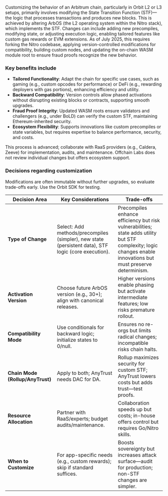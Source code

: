 Customizing the behavior of an Arbitrum chain, particularly in Orbit L2 or L3 setups, primarily involves modifying the State Transition Function (STF)—the logic that processes transactions and produces new blocks. This is achieved by altering ArbOS (the L2 operating system within the Nitro stack), which implements the STF. Changes can include adding new precompiles, modifying state, or adjusting execution logic, enabling tailored features like custom gas rewards or EVM extensions. As of July 2025, this requires forking the Nitro codebase, applying version-controlled modifications for compatibility, building custom nodes, and updating the on-chain WASM module root to ensure fraud proofs recognize the new behavior.

### Key benefits include

- **Tailored Functionality**: Adapt the chain for specific use cases, such as gaming (e.g., custom opcodes for performance) or DeFi (e.g., rewarding deployers with gas portions), enhancing efficiency and utility.
- **Backward Compatibility**: Version controls allow phased activations without disrupting existing blocks or contracts, supporting smooth upgrades.
- **Fraud Proof Integrity**: Updated WASM roots ensure validators and challengers (e.g., under BoLD) can verify the custom STF, maintaining Ethereum-inherited security.
- **Ecosystem Flexibility**: Supports innovations like custom precompiles or state variables, but requires expertise to balance performance, security, and costs.

This process is advanced; collaborate with RaaS providers (e.g., Caldera, Zeeve) for implementation, audits, and maintenance. Offchain Labs does not review individual changes but offers ecosystem support.

### Decisions regarding customization

Modifications are often immutable without further upgrades, so evaluate trade-offs early. Use the Orbit SDK for testing.

| Decision Area                    | Key Considerations                                                                                  | Trade-offs                                                                                                                                                      |
| -------------------------------- | --------------------------------------------------------------------------------------------------- | --------------------------------------------------------------------------------------------------------------------------------------------------------------- |
| **Type of Change**               | Select: Add methods/precompiles (simpler), new state (persistent data), STF logic (core execution). | Precompiles enhance efficiency but risk vulnerabilities; state adds utility but STF complexity; logic changes enable innovations but must preserve determinism. |
| **Activation Version**           | Choose future ArbOS version (e.g., 30+); align with canonical releases.                             | Higher versions enable phasing but activate intermediate features; low risks premature rollout.                                                                 |
| **Compatibility Mode**           | Use conditionals for backward logic; initialize states to 0/null.                                   | Ensures no re-orgs but limits radical changes; incompatible risks chain halts.                                                                                  |
| **Chain Mode (Rollup/AnyTrust)** | Apply to both; AnyTrust needs DAC for DA.                                                           | Rollup maximizes security for custom STF; AnyTrust lowers costs but adds trust—test proofs.                                                                     |
| **Resource Allocation**          | Partner with RaaS/experts; budget audits/maintenance.                                               | Collaboration speeds up but costs; in-house offers control but requires Go/Nitro skills.                                                                        |
| **When to Customize**            | For app-specific needs (e.g., custom rewards); skip if standard suffices.                           | Boosts sovereignty but increases attack surface—audit for production; non-STF changes are simpler.                                                              |
